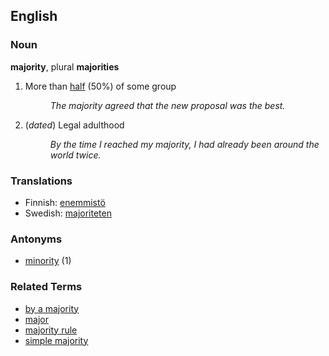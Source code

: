 ==English==

===Noun===
'''majority''', plural '''majorities'''

# More than [[half]] (50%) of some group
#: ''The majority agreed that the new proposal was the best.''
# (''dated'') Legal adulthood
#: ''By the time I reached my majority, I had already been around the world twice.''

===Translations===
*Finnish: [[enemmistö]]
*Swedish: [[majoriteten]]

===Antonyms===
*[[minority]] (1)

===Related Terms===
*[[by a majority]]
*[[major]]
*[[majority rule]]
*[[simple majority]]